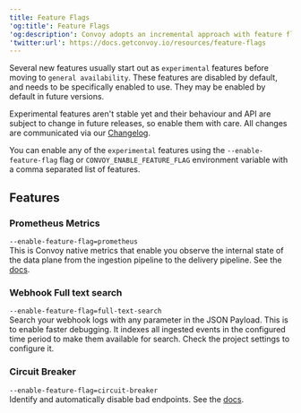 ```yaml
---
title: Feature Flags
'og:title': Feature Flags
'og:description': Convoy adopts an incremental approach with feature flags to release new features.
'twitter:url': https://docs.getconvoy.io/resources/feature-flags
---
```


Several new features usually start out as `experimental` features before moving to `general availability`. These features are disabled by default, and needs to be specifically enabled to use. They may be enabled by default in future versions.

Experimental features aren't stable yet and their behaviour and API are subject to change in future releases, so enable them with care. All changes are communicated via our [Changelog](/release-notes/releases). 

You can enable any of the `experimental` features using the `--enable-feature-flag` flag or `CONVOY_ENABLE_FEATURE_FLAG` environment variable with a comma separated list of features. 

## Features

### Prometheus Metrics
`--enable-feature-flag=prometheus` <br />
This is Convoy native metrics that enable you observe the internal state of the data plane from the ingestion pipeline to the delivery pipeline. See the [docs](/product-manual/metrics).

### Webhook Full text search
`--enable-feature-flag=full-text-search` <br />
Search your webhook logs with any parameter in the JSON Payload. This is to enable faster debugging. It indexes all ingested events in the configured time period to make them available for search. Check the project settings to configure it.

### Circuit Breaker
`--enable-feature-flag=circuit-breaker` <br />
Identify and automatically disable bad endpoints. See the [docs](/product-manual/endpoints#circuit-breaker).
